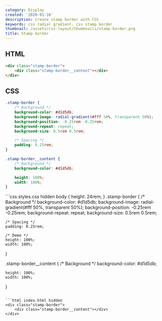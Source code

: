 ```yaml
---
category: Display
created: '2020-01-16'
description: Create stamp border with CSS
keywords: css radial gradient, css stamp border
thumbnail: /assets/css-layout/thumbnails/stamp-border.png
title: Stamp border
---
```


## HTML

```html
<div class="stamp-border">
    <div class="stamp-border__content"></div>
</div>
```

## CSS

```css
.stamp-border {
    /* Background */
    background-color: #d1d5db;
    background-image: radial-gradient(#fff 50%, transparent 50%);
    background-position: -0.25rem -0.25rem;
    background-repeat: repeat;
    background-size: 0.5rem 0.5rem;

    /* Spacing */
    padding: 0.25rem;
}

.stamp-border__content {
    /* Background */
    background-color: #d1d5db;

    height: 100%;
    width: 100%;
}
```

<Playground>
```css styles.css hidden
body {
    height: 24rem;
}
.stamp-border {
    /* Background */
    background-color: #d1d5db;
    background-image: radial-gradient(#fff 50%, transparent 50%);
    background-position: -0.25rem -0.25rem;
    background-repeat: repeat;
    background-size: 0.5rem 0.5rem;

    /* Spacing */
    padding: 0.25rem;

    /* Demo */
    height: 100%;
    width: 100%;
}

.stamp-border__content {
    /* Background */
    background-color: #d1d5db;

    height: 100%;
    width: 100%;
}
```

```html index.html hidden
<div class="stamp-border">
    <div class="stamp-border__content"></div>
</div>
```
</Playground>
